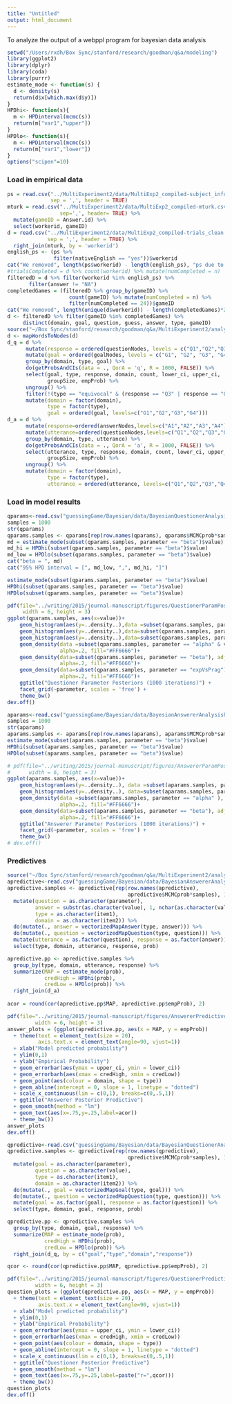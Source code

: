 ```yaml
---
title: "Untitled"
output: html_document
---
```


To analyze the output of a webppl program for bayesian data analysis

```r
setwd("/Users/rxdh/Box Sync/stanford/research/goodman/q&a/modeling")
library(ggplot2)
library(dplyr)
library(coda)
library(purrr)
estimate_mode <- function(s) {
  d <- density(s)
  return(d$x[which.max(d$y)])
}
HPDhi<- function(s){
  m <- HPDinterval(mcmc(s))
  return(m["var1","upper"])
}
HPDlo<- function(s){
  m <- HPDinterval(mcmc(s))
  return(m["var1","lower"])
}
options("scipen"=10) 
```

### Load in empirical data

```r
ps = read.csv("../MultiExperiment2/data/MultiExp2_compiled-subject_information.csv",
              sep = ',', header = TRUE)
mturk = read.csv("../MultiExperiment2/data/MultiExp2_compiled-mturk.csv",
                 sep=',', header= TRUE) %>%
  mutate(gameID = Answer.id) %>%
  select(workerid, gameID)
d = read.csv("../MultiExperiment2/data/MultiExp2_compiled-trials_clean.csv",  
             sep = ',', header = TRUE) %>%
  right_join(mturk, by = 'workerid')
english_ps <- (ps %>% 
               filter(nativeEnglish == "yes"))$workerid
cat("We removed", length(ps$workerid) - length(english_ps), "ps due to language")
#trialsCompleted = d %>% count(workerid) %>% mutate(numCompleted = n)
filteredD = d %>% filter(workerid %in% english_ps) %>% 
       filter(answer != "NA") 
completedGames = (filteredD %>% group_by(gameID) %>% 
                    count(gameID) %>% mutate(numCompleted = n) %>% 
                    filter(numCompleted == 24))$gameID
cat("We removed", length(unique(d$workerid)) - length(completedGames)*2, "games total")
d <- filteredD %>% filter(gameID %in% completedGames) %>% 
     distinct(domain, goal, question, guess, answer, type, gameID)
source("~/Box Sync/stanford/research/goodman/q&a/MultiExperiment2/analysis/analysisHelpers.R")
d <- mapWordsToNodes(d)
d_q = d %>% 
      mutate(response = ordered(questionNodes, levels = c("Q1","Q2","Q3","Q4"))) %>%
      mutate(goal = ordered(goalNodes, levels = c("G1", "G2", "G3", "G4"))) %>%
      group_by(domain, type, goal) %>%
      do(getProbsAndCIs(data = ., QorA = 'q', R = 1000, FALSE)) %>%
      select(goal, type, response, domain, count, lower_ci, upper_ci,
             groupSize, empProb) %>%
      ungroup() %>%
      filter(!(type == "equivocal" & (response == "Q3" | response == "Q4"))) %>%
      mutate(domain = factor(domain),
             type = factor(type),
             goal = ordered(goal, levels=c("G1","G2","G3","G4")))
d_a = d %>% 
      mutate(response=ordered(answerNodes,levels=c("A1","A2","A3","A4"))) %>%
      mutate(utterance=ordered(questionNodes,levels=c("Q1","Q2","Q3","Q4"))) %>%
      group_by(domain, type, utterance) %>%
      do(getProbsAndCIs(data = ., QorA = 'a', R = 1000, FALSE)) %>%
      select(utterance, type, response, domain, count, lower_ci, upper_ci,
             groupSize, empProb) %>%
      ungroup() %>%
      mutate(domain = factor(domain),
             type = factor(type),
             utterance = ordered(utterance, levels=c("Q1","Q2","Q3","Q4")))
```

### Load in model results

```r
qparams<-read.csv("guessingGame/Bayesian/data/BayesianQuestionerAnalysisParams_flipOutsideAllTypes.csv", sep = ",", row.names = NULL)
samples = 1000
str(qparams)
qparams.samples <- qparams[rep(row.names(qparams), qparams$MCMCprob*samples), 1:2]
md = estimate_mode(subset(qparams.samples, parameter == "beta")$value)
md_hi = HPDhi(subset(qparams.samples, parameter == "beta")$value)
md_low = HPDlo(subset(qparams.samples, parameter == "beta")$value)
cat("beta = ", md) 
cat("95% HPD interval = [", md_low, ",", md_hi, "]")

estimate_mode(subset(qparams.samples, parameter == "beta")$value)
HPDhi(subset(qparams.samples, parameter == "beta")$value)
HPDlo(subset(qparams.samples, parameter == "beta")$value)

```

```r
pdf(file="../writing/2015/journal-manuscript/figures/QuestionerParamPosteriors.pdf",
     width = 6, height = 3)
ggplot(qparams.samples, aes(x=value))+
    geom_histogram(aes(y=..density..),data =subset(qparams.samples, parameter == "alpha" & value <= 9), binwidth = .25, colour="black", fill="white")+
    geom_histogram(aes(y=..density..),data=subset(qparams.samples, parameter == "beta"), binwidth = .045, colour="black", fill="white")+
    geom_histogram(aes(y=..density..),data=subset(qparams.samples, parameter == "expVsPrag"),binwidth = .1, colour="black", fill="white")+
    geom_density(data =subset(qparams.samples, parameter == "alpha" & value <= 9), adjust = 1.25,
                 alpha=.2, fill="#FF6666")+
    geom_density(data=subset(qparams.samples, parameter == "beta"), adjust = 2,
                 alpha=.2, fill="#FF6666")+
    geom_density(data=subset(qparams.samples, parameter == "expVsPrag"),adjust = 1,
                 alpha=.2, fill="#FF6666")+
    ggtitle("Questioner Parameter Posteriors (1000 iterations)") +
    facet_grid(~parameter, scales = 'free') +
    theme_bw()
dev.off()
```

```r
aparams<-read.csv("guessingGame/Bayesian/data/BayesianAnswererAnalysisParams.csv", sep = ",", row.names = NULL)
samples = 1000
str(aparams)
aparams.samples <- aparams[rep(row.names(aparams), aparams$MCMCprob*samples), 1:2]
estimate_mode(subset(aparams.samples, parameter == "beta")$value)
HPDhi(subset(aparams.samples, parameter == "beta")$value)
HPDlo(subset(aparams.samples, parameter == "beta")$value)

```

```r
# pdf(file="../writing/2015/journal-manuscript/figures/AnswererParamPosteriors.pdf",
#      width = 6, height = 3)
ggplot(aparams.samples, aes(x=value))+
    geom_histogram(aes(y=..density..), data =subset(aparams.samples, parameter == "alpha" ), binwidth = .1, colour="black", fill="white")+
    geom_histogram(aes(y=..density..), data=subset(aparams.samples, parameter == "beta"), binwidth = .035, colour="black", fill="white")+
    geom_density(data =subset(aparams.samples, parameter == "alpha" ), adjust = 1,
                 alpha=.2, fill="#FF6666")+
    geom_density(data=subset(aparams.samples, parameter == "beta"), adjust = 2,
                 alpha=.2, fill="#FF6666")+
    ggtitle("Answerer Parameter Posteriors (1000 iterations)") +
    facet_grid(~parameter, scales = 'free') +
    theme_bw()
# dev.off()
```

### Predictives

```r
source("~/Box Sync/stanford/research/goodman/q&a/MultiExperiment2/analysis/analysisHelpers.R")
apredictive<-read.csv("guessingGame/Bayesian/data/BayesianAnswererAnalysisPredictives.csv", sep = ",", row.names = NULL)
apredictive.samples <- apredictive[rep(row.names(apredictive), 
                                       apredictive$MCMCprob*samples), 1:5] %>%
  mutate(question = as.character(parameter), 
         answer = substr(as.character(value), 1, nchar(as.character(value)) - 1),
         type = as.character(item1),
         domain = as.character(item2)) %>%
  do(mutate(., answer = vectorizedMapAnswer(type, answer))) %>%
  do(mutate(., question = vectorizedMapQuestion(type, question))) %>%
  mutate(utterance = as.factor(question), response = as.factor(answer)) %>% 
  select(type, domain, utterance, response, prob)

apredictive.pp <- apredictive.samples %>%
  group_by(type, domain, utterance, response) %>%
  summarize(MAP = estimate_mode(prob),
            credHigh = HPDhi(prob),
            credLow = HPDlo(prob)) %>%
  right_join(d_a)
  
acor = round(cor(apredictive.pp$MAP, apredictive.pp$empProb), 2)

pdf(file="../writing/2015/journal-manuscript/figures/AnswererPredictive.pdf",
         width = 6, height = 3)
answer_plots = (ggplot(apredictive.pp, aes(x = MAP, y = empProb))
  + theme(text = element_text(size = 20),
          axis.text.x = element_text(angle=90, vjust=1))
  + xlab("Model predicted probability")
  + ylim(0,1)
  + ylab("Empirical Probability")
  + geom_errorbar(aes(ymax = upper_ci, ymin = lower_ci)) 
  + geom_errorbarh(aes(xmax = credHigh, xmin = credLow))
  + geom_point(aes(colour = domain, shape = type))
  + geom_abline(intercept = 0, slope = 1, linetype = "dotted")
  + scale_x_continuous(lim = c(0,1), breaks=c(0,.5,1))
  + ggtitle("Answerer Posterior Predictive")
  + geom_smooth(method = "lm")
  + geom_text(aes(x=.75,y=.25,label=acor))
  + theme_bw())
answer_plots
dev.off()
```

```r
qpredictive<-read.csv("guessingGame/Bayesian/data/BayesianQuestionerAnalysisPredictives_flipOutsideAllTypes.csv", sep = ",", row.names = NULL)
qpredictive.samples <- qpredictive[rep(row.names(qpredictive), 
                                       qpredictive$MCMCprob*samples), 1:5] %>%
  mutate(goal = as.character(parameter), 
         question = as.character(value),
         type = as.character(item1),
         domain = as.character(item2)) %>%
  do(mutate(., goal = vectorizedMapGoal(type, goal))) %>%
  do(mutate(., question = vectorizedMapQuestion(type, question))) %>%
  mutate(goal = as.factor(goal), response = as.factor(question)) %>% 
  select(type, domain, goal, response, prob)

qpredictive.pp <- qpredictive.samples %>%
  group_by(type, domain, goal, response) %>%
  summarize(MAP = estimate_mode(prob),
            credHigh = HPDhi(prob),
            credLow = HPDlo(prob)) %>%
  right_join(d_q, by = c("goal","type","domain","response")) 

qcor <- round(cor(qpredictive.pp$MAP, qpredictive.pp$empProb), 2)

pdf(file="../writing/2015/journal-manuscript/figures/QuestionerPredictive_beta.pdf",
         width = 6, height = 3)
question_plots = (ggplot(qpredictive.pp, aes(x = MAP, y = empProb))
  + theme(text = element_text(size = 20),
          axis.text.x = element_text(angle=90, vjust=1))
  + xlab("Model predicted probability")
  + ylim(0,1)
  + ylab("Empirical Probability")
  + geom_errorbar(aes(ymax = upper_ci, ymin = lower_ci)) 
  + geom_errorbarh(aes(xmax = credHigh, xmin = credLow))
  + geom_point(aes(colour = domain, shape = type))
  + geom_abline(intercept = 0, slope = 1, linetype = "dotted")
  + scale_x_continuous(lim = c(0,1), breaks=c(0,.5,1))
  + ggtitle("Questioner Posterior Predictive")
  + geom_smooth(method = "lm")
  + geom_text(aes(x=.75,y=.25,label=paste("r=",qcor)))
  + theme_bw())
question_plots
dev.off()
```
